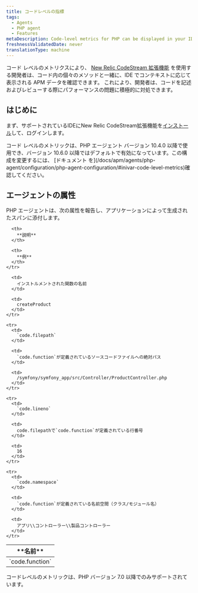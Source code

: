 ```yaml
---
title: コードレベルの指標
tags:
  - Agents
  - PHP agent
  - Features
metaDescription: Code-level metrics for PHP can be displayed in your IDE using the New Relic CodeStream extension.
freshnessValidatedDate: never
translationType: machine
---
```


コード レベルのメトリクスにより、 [New Relic CodeStream 拡張機能](/docs/codestream/how-use-codestream/performance-monitoring#code-level) を使用する開発者は、コード内の個々のメソッドと一緒に、IDE でコンテキストに応じて表示される APM データを確認できます。 これにより、開発者は、コードを記述およびレビューする際にパフォーマンスの問題に積極的に対処できます。

## はじめに

まず、サポートされているIDEにNew Relic CodeStream拡張機能を[インストール](/docs/codestream/start-here/install-codestream)して、ログインします。

<Callout variant="important">
  コード レベルのメトリックは、PHP エージェント バージョン 10.4.0 以降で使用でき、バージョン 10.6.0 以降ではデフォルトで有効になっています。この構成を変更するには、 [ドキュメント を](/docs/apm/agents/php-agent/configuration/php-agent-configuration/#inivar-code-level-metrics)確認してください。
</Callout>

## エージェントの属性

PHP エージェントは、次の属性を報告し、アプリケーションによって生成されたスパンに添付します。

<table>
  <thead>
    <tr>
      <th>
        **名前**
      </th>

      <th>
        **説明**
      </th>

      <th>
        **例**
      </th>
    </tr>
  </thead>

  <tbody>
    <tr>
      <td>
        `code.function`
      </td>

      <td>
        インストルメントされた関数の名前
      </td>

      <td>
        createProduct
      </td>
    </tr>

    <tr>
      <td>
        `code.filepath`
      </td>

      <td>
        `code.function`が定義されているソースコードファイルへの絶対パス
      </td>

      <td>
        /symfony/symfony_app/src/Controller/ProductController.php
      </td>
    </tr>

    <tr>
      <td>
        `code.lineno`
      </td>

      <td>
        code.filepathで`code.function`が定義されている行番号
      </td>

      <td>
        16
      </td>
    </tr>

    <tr>
      <td>
        `code.namespace`
      </td>

      <td>
        `code.function`が定義されている名前空間（クラス/モジュール名）
      </td>

      <td>
        アプリ\\コントローラー\\製品コントローラー
      </td>
    </tr>
  </tbody>
</table>

<Callout variant="important">
  コードレベルのメトリックは、PHP バージョン 7.0 以降でのみサポートされています。
</Callout>